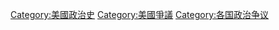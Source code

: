 [[Category:美國政治史|Category:美國政治史]]
[[Category:美國爭議|Category:美國爭議]]
[[Category:各国政治争议|Category:各国政治争议]]